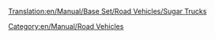 [[Translation:en/Manual/Base Set/Road Vehicles/Sugar Trucks]]
{{en/Manual/Base Set/Road Vehicles/RoadVehicle|name=MightyMover Sugar Truck
|img=en/Manual/Base Set/Road Vehicles/MightyMover Sugar.gif
|price=£4,844 ($9,658)
|speed=30 mph (48 km/h)
|annual=£421 ($848)
|designed=1935
|life=15
|capacity=17 tons of sugar
}}
{{en/Manual/Base Set/Road Vehicles/RoadVehicle|name=Powernaught Sugar Truck
|img=en/Manual/Base Set/Road Vehicles/Powernaught Sugar.gif
|price=£6,086 ($12,136)
|speed=55 mph (88 km/h)
|annual=£794 ($1,584)
|designed=1974
|life=15
|capacity=19 tons of sugar
}}
{{en/Manual/Base Set/Road Vehicles/RoadVehicle|name=Wizzowow Sugar Truck
|img=en/Manual/Base Set/Road Vehicles/Wizzowow Sugar.gif
|price=£6,490 ($12,980) 
|speed=70 mph (112 km/h)
|annual=£1,135 ($2,266)
|designed=2011
|life=15
|capacity=22 tons of sugar
}}
[[Category:en/Manual/Road Vehicles]]